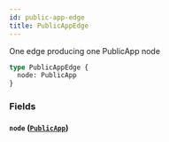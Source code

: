 ```yaml
---
id: public-app-edge
title: PublicAppEdge
---
```



One edge producing one PublicApp node


```graphql
type PublicAppEdge {
  node: PublicApp
}
```


### Fields

#### `node` ([`PublicApp`](/developers/shared-apis/adminidentity-api/graphql/reference/objects/public-app))







